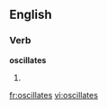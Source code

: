 
==English==

===Verb===
'''oscillates'''

# {{third-person singular of|[[oscillate]]}}

[[fr:oscillates]]
[[vi:oscillates]]